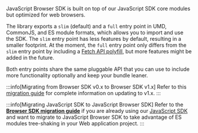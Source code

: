JavaScript Browser SDK is built on top of our JavaScript SDK core modules but optimized for web browsers.

The library exports a `slim` (default) and a `full` entry point in UMD, CommonJS, and ES module formats, which allows you to import and use the SDK. The `slim` entry point has less features by default, resulting in a smaller footprint. At the moment, the `full` entry point only differs from the `slim` entry point by including a [Fetch API polyfill](#language-support), but more features might be added in the future.

Both entry points share the same pluggable API that you can use to include more functionality optionally and keep your bundle leaner.

:::info[Migrating from Browser SDK v0.x to Browser SDK v1.x]
Refer to this [migration guide](https://github.com/splitio/javascript-browser-client/blob/development/MIGRATION-GUIDE.md) for complete information on updating to v1.x.
:::

:::info[Migrating JavaScript SDK to JavaScript Browser SDK]
Refer to the [**Browser SDK migration guide**](https://help.split.io/hc/en-us/articles/360059966112-Browser-SDK-Migration-Guide) if you are already using our [JavaScript SDK](https://help.split.io/hc/en-us/articles/360020448791-JavaScript-SDK) and want to migrate to JavaScript Browser SDK to take advantage of ES modules tree-shaking in your Web application project.
:::